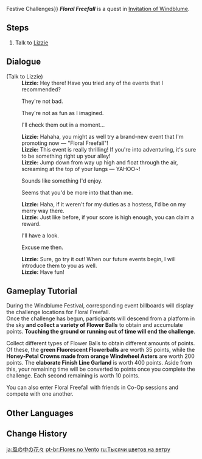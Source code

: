 {{About|the event quest|the event challenge|Invitation of Windblume/Festive Challenges#Floral Freefall{{!}}Festive Challenges}}
{{Quest Infobox
|id            = 70654
|image         = 
|type          = World
|event_name    = Invitation of Windblume
|requirement   = Complete [[Ode to Flower and Cloud]]
|startLocation = [[Mondstadt]]
|prev          = 
|next          = 
|rewards       = Hero's Wit*2;Mora*20,000
|characters    = Lizzie; Traveler
|region        = Mondstadt
|area          = Starfell Valley
}}
'''''Floral Freefall''''' is a quest in [[Invitation of Windblume]].

==Steps==
#Talk to [[Lizzie]]

==Dialogue==
{{Quest Description|During the Windblume Festival, the area around Mondstadt will play host to all sorts of interesting activities. The Knights of Favonius' Lizzie would like to introduce you to one of the highlights of this event &mdash; "Floral Freefall."}}
{{Dialogue Start}}
;(Talk to Lizzie)
:'''Lizzie:''' Hey there! Have you tried any of the events that I recommended?
:{{DIcon}} They're not bad.
:{{DIcon}} They're not as fun as I imagined.
:{{DIcon}} I'll check them out in a moment...
:'''Lizzie:''' Hahaha, you might as well try a brand-new event that I'm promoting now &mdash; "Floral Freefall"!
:'''Lizzie:''' This event is really thrilling! If you're into adventuring, it's sure to be something right up your alley!
:'''Lizzie:''' Jump down from way up high and float through the air, screaming at the top of your lungs &mdash; YAHOO~!
:{{DIcon}} Sounds like something I'd enjoy.
:{{DIcon}} Seems that you'd be more into that than me.
:'''Lizzie:''' Haha, if it weren't for my duties as a hostess, I'd be on my merry way there.
:'''Lizzie:''' Just like before, if your score is high enough, you can claim a reward.
:{{DIcon}} I'll have a look.
:{{DIcon}} Excuse me then.
:'''Lizzie:''' Sure, go try it out! When our future events begin, I will introduce them to you as well.
:'''Lizzie:''' Have fun!
{{Dialogue End}}

==Gameplay Tutorial==
During the Windblume Festival, corresponding event billboards will display the challenge locations for Floral Freefall.<br>Once the challenge has begun, participants will descend from a platform in the sky '''and collect a variety of Flower Balls''' to obtain and accumulate points. '''Touching the ground or running out of time will end the challenge'''.

Collect different types of Flower Balls to obtain different amounts of points. Of these, the '''green Fluorescent Flowerballs''' are worth 35 points, while the '''Honey-Petal Crowns made from orange Windwheel Asters''' are worth 200 points. The '''elaborate Finish Line Garland''' is worth 400 points. Aside from this, your remaining time will be converted to points once you complete the challenge. Each second remaining is worth 10 points.

You can also enter Floral Freefall with friends in Co-Op sessions and compete with one another.

==Other Languages==
{{Other Languages
|en      = Floral Freefall
|zhs     = 风中万花
|zhs_rm  = Fēng Zhōng Wàn Huā
|zht     = 風中萬花
|zht_rm  = Fēng Zhōng Wàn Huā
|zh_tl   = 
|ja      = 風の中の花々
|ja_rm   = Kaze no Naka no Hanabana
|ja_tl   = Flowers in the Wind
|ko      = 바람 속의 꽃
|ko_rm   = Baram Sok-ui Kkot
|ko_tl   = Flower Inside the Wind
|es      = Flores en el viento
|es_tl   = Flowers in the Wind
|fr      = Chute florale
|fr_tl   = Floral Fall
|ru      = Тысячи цветов на ветру
|ru_tl   = Thousand Flowers in the Wind
|th      = ดอกไม้ในเวหา
|th_rm   = 
|th_tl   = 
|vi      = Muôn Hoa Trong Gió
|vi_tl   = 
|de      = Blumen im Wind
|de_tl   = Flowers in the Wind
|id      = Mengudara Bersama Bunga
|id_tl   = Flying With Flowers
|pt      = Flores no Vento
|pt_tl   = 
|tr      = Rüzgarın Çiçekleri
|tr_tl   = 
|it      = Caduta floreale
|it_tl   = 
}}

==Change History==
{{Change History|1.4}}

[[ja:風の中の花々]]
[[pt-br:Flores no Vento]]
[[ru:Тысячи цветов на ветру]]